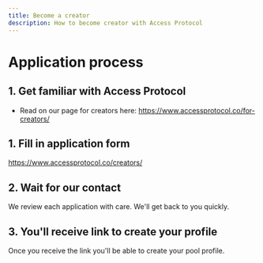 ```yaml
---
title: Become a creator
description: How to become creator with Access Protocol
---
```


# Application process

## 1. Get familiar with Access Protocol

- Read on our page for creators here: https://www.accessprotocol.co/for-creators/

## 1. Fill in application form

https://www.accessprotocol.co/creators/

## 2. Wait for our contact

We review each application with care. We'll get back to you quickly.

## 3. You'll receive link to create your profile

Once you receive the link you'll be able to create your pool profile.
